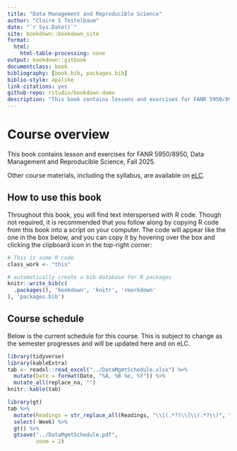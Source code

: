 ```yaml
--- 
title: "Data Management and Reproducible Science"
author: "Claire S Teitelbaum"
date: "`r Sys.Date()`"
site: bookdown::bookdown_site
format:
  html:
    html-table-processing: none
output: bookdown::gitbook
documentclass: book
bibliography: [book.bib, packages.bib]
biblio-style: apalike
link-citations: yes
github-repo: rstudio/bookdown-demo
description: "This book contains lessons and exercises for FANR 5950/8950, Data Management and Reproducible Science, Fall 2025."
---
```


# Course overview

This book contains lesson and exercises for FANR 5950/8950, Data Management and Reproducible Science, Fall 2025.

Other course materials, including the syllabus, are available on [eLC](https://uga.view.usg.edu/d2l/login).

## How to use this book

Throughout this book, you will find text interspersed with R code. Though not required, it is recommended that you follow along by copying R code from this book into a script on your computer. The code will appear like the one in the box below, and you can copy it by hovering over the box and clicking the clipboard icon in the top-right corner:

```r
# This is some R code
class_work <- "this"
```


```r
# automatically create a bib database for R packages
knitr::write_bib(c(
  .packages(), 'bookdown', 'knitr', 'rmarkdown'
), 'packages.bib')
```

<!-- bookdown::render_book("index.Rmd") -->

## Course schedule

Below is the current schedule for this course. This is subject to change as the semester progresses and will be updated here and on eLC.

```r
library(tidyverse)
library(kableExtra)
tab <- readxl::read_excel("../DataMgmtSchedule.xlsx") %>%
  mutate(Date = format(Date, "%A, %B %e, %Y")) %>%
  mutate_all(replace_na, "")
knitr::kable(tab) 

library(gt)
tab %>%
  mutate(Readings = str_replace_all(Readings, "\\[(.*?)\\]\\(.*?\\)", "\\1")) %>%
  select(-Week) %>%
  gt() %>%
  gtsave("../DataMgmtSchedule.pdf",
         zoom = 2)

```
